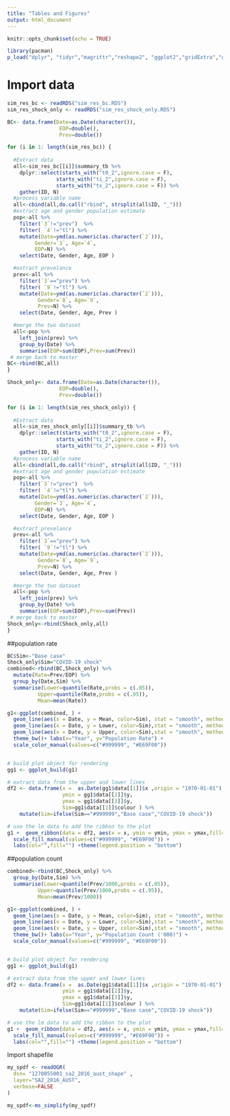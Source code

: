 ```yaml
---
title: "Tables and Figures"
output: html_document
---
```


```r
knitr::opts_chunk$set(echo = TRUE)
```

```r
library(pacman)
p_load("dplyr", "tidyr","magrittr","reshape2", "ggplot2","gridExtra","grid", "data.table",  "kableExtra", "knitr",  "here","tidyselect","scales", "ggpubr" ,"Hmisc", "stringr", "psych", "arsenal", "lubridate", "corrplot","sjPlot","stargazer","rgdal","rmapshaper","ggspatial","cowplot", "magick","ggrepel","sf","ggtext","viridis") 

```

# Import data 

```r
sim_res_bc <- readRDS("sim_res_bc.RDS")
sim_res_shock_only <- readRDS("sim_res_shock_only.RDS")
```

```r
BC<- data.frame(Date=as.Date(character()),
                 EOP=double(), 
                 Prev=double())  

for (i in 1: length(sim_res_bc)) {
  
  #Extract data
  all<-sim_res_bc[[i]]$summary_tb %>% 
    dplyr::select(starts_with("t0_2",ignore.case = F),
                starts_with("ti_2",ignore.case = F),
                starts_with("tx_2",ignore.case = F)) %>% 
    gather(ID, N)
  #process variable name 
  all<-cbind(all,do.call("rbind", strsplit(all$ID, "_")))
  #extract age and gender population estimate
  pop<-all %>% 
    filter(`3`!="prev")  %>% 
    filter( `4`!="tl") %>% 
    mutate(Date=ymd(as.numeric(as.character(`2`))),
         Gender=`3`, Age=`4`,
         EOP=N) %>% 
    select(Date, Gender, Age, EOP )

  #extract prevelance 
  prev<-all %>% 
    filter(`3`=="prev") %>% 
    filter( `9`!="tl") %>% 
    mutate(Date=ymd(as.numeric(as.character(`2`))),
          Gender=`8`, Age=`9`,
          Prev=N) %>% 
    select(Date, Gender, Age, Prev )

  #merge the two dataset 
  all<-pop %>% 
    left_join(prev) %>% 
    group_by(Date) %>% 
    summarise(EOP=sum(EOP),Prev=sum(Prev)) 
 # merge back to master 
BC<-rbind(BC,all)
}

Shock_only<- data.frame(Date=as.Date(character()),
                 EOP=double(), 
                 Prev=double()) 

for (i in 1: length(sim_res_shock_only)) {
  
  #Extract data
  all<-sim_res_shock_only[[i]]$summary_tb %>% 
    dplyr::select(starts_with("t0_2",ignore.case = F),
                starts_with("ti_2",ignore.case = F),
                starts_with("tx_2",ignore.case = F)) %>% 
    gather(ID, N)
  #process variable name 
  all<-cbind(all,do.call("rbind", strsplit(all$ID, "_")))
  #extract age and gender population estimate
  pop<-all %>% 
    filter(`3`!="prev")  %>% 
    filter( `4`!="tl") %>% 
    mutate(Date=ymd(as.numeric(as.character(`2`))),
         Gender=`3`, Age=`4`,
         EOP=N) %>% 
    select(Date, Gender, Age, EOP )

  #extract prevelance 
  prev<-all %>% 
    filter(`3`=="prev") %>% 
    filter( `9`!="tl") %>% 
    mutate(Date=ymd(as.numeric(as.character(`2`))),
          Gender=`8`, Age=`9`,
          Prev=N) %>% 
    select(Date, Gender, Age, Prev )

  #merge the two dataset 
  all<-pop %>% 
    left_join(prev) %>% 
    group_by(Date) %>% 
    summarise(EOP=sum(EOP),Prev=sum(Prev)) 
 # merge back to master 
Shock_only<-rbind(Shock_only,all)
}
```

##population rate 

```r
BC$Sim<-"Base case"
Shock_only$Sim="COVID-19 shock"
combined<-rbind(BC,Shock_only) %>% 
  mutate(Rate=Prev/EOP) %>% 
  group_by(Date,Sim) %>% 
  summarise(Lower=quantile(Rate,probs = c(.05)),
          Upper=quantile(Rate,probs = c(.95)),
          Mean=mean(Rate))
```


```r

g1<-ggplot(combined, ) + 
  geom_line(aes(x = Date, y = Mean, color=Sim), stat = "smooth", method = "loess",size = 1.5) +
  geom_line(aes(x = Date, y = Lower, color=Sim),stat = "smooth", method = "loess",size = 0.5) + 
  geom_line(aes(x = Date, y = Upper, color=Sim),stat = "smooth", method = "loess",size = 0.5) + 
  theme_bw()+ labs(x="Year", y="Population Rate") +
  scale_color_manual(values=c("#999999", "#E69F00"))


# build plot object for rendering 
gg1 <- ggplot_build(g1)

# extract data from the upper and lower lines
df2 <- data.frame(x =  as.Date(gg1$data[[1]]$x ,origin = "1970-01-01"),
                  ymin = gg1$data[[2]]$y,
                  ymax = gg1$data[[3]]$y,
                  Sim=gg1$data[[1]]$colour ) %>% 
    mutate(Sim=ifelse(Sim=="#999999","Base case","COVID-19 shock"))

# use the lm data to add the ribbon to the plot 
g1 +  geom_ribbon(data = df2, aes(x = x, ymin = ymin, ymax = ymax,fill=Sim), alpha = 0.3) +
  scale_fill_manual(values=c("#999999", "#E69F00")) +
  labs(col="",fill="") +theme(legend.position = "bottom")

```

##population count 

```r

combined<-rbind(BC,Shock_only) %>% 
  group_by(Date,Sim) %>% 
  summarise(Lower=quantile(Prev/1000,probs = c(.05)),
          Upper=quantile(Prev/1000,probs = c(.95)),
          Mean=mean(Prev/1000))
```


```r

g1<-ggplot(combined, ) + 
  geom_line(aes(x = Date, y = Mean, color=Sim), stat = "smooth", method = "loess",size = 1.5) +
  geom_line(aes(x = Date, y = Lower, color=Sim),stat = "smooth", method = "loess",size = 0.5) + 
  geom_line(aes(x = Date, y = Upper, color=Sim),stat = "smooth", method = "loess",size = 0.5) + 
  theme_bw()+ labs(x="Year", y="Population Count ('000)") +
  scale_color_manual(values=c("#999999", "#E69F00"))


# build plot object for rendering 
gg1 <- ggplot_build(g1)

# extract data from the upper and lower lines
df2 <- data.frame(x =  as.Date(gg1$data[[1]]$x ,origin = "1970-01-01"),
                  ymin = gg1$data[[2]]$y,
                  ymax = gg1$data[[3]]$y,
                  Sim=gg1$data[[1]]$colour ) %>% 
    mutate(Sim=ifelse(Sim=="#999999","Base case","COVID-19 shock"))

# use the lm data to add the ribbon to the plot 
g1 +  geom_ribbon(data = df2, aes(x = x, ymin = ymin, ymax = ymax,fill=Sim), alpha = 0.3) +
  scale_fill_manual(values=c("#999999", "#E69F00")) +
  labs(col="",fill="") +theme(legend.position = "bottom")

```


Import shapefile 

```r

my_spdf <- readOGR( 
  dsn= "1270055001_sa2_2016_aust_shape" , 
  layer="SA2_2016_AUST",
  verbose=FALSE
)

my_spdf<-ms_simplify(my_spdf)
```

